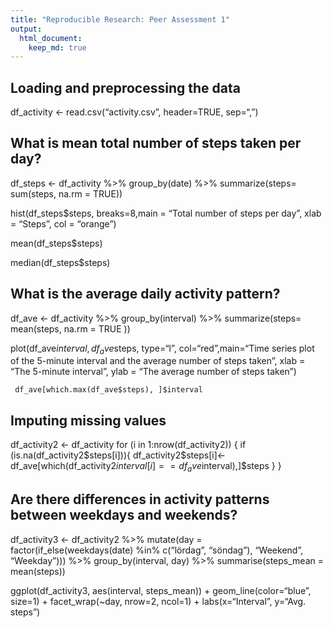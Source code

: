 ```yaml
---
title: "Reproducible Research: Peer Assessment 1"
output: 
  html_document:
    keep_md: true
---
```



## Loading and preprocessing the data

df_activity <- read.csv("activity.csv", header=TRUE, sep=",")

## What is mean total number of steps taken per day?

df_steps <- df_activity %>% 
        group_by(date) %>% 
        summarize(steps= sum(steps, na.rm = TRUE))

hist(df_steps$steps, breaks=8,main = "Total number of steps per day", xlab = "Steps", col = "orange")

mean(df_steps$steps)

median(df_steps$steps)

## What is the average daily activity pattern?

df_ave <- df_activity %>% 
        group_by(interval) %>% 
        summarize(steps= mean(steps, na.rm = TRUE ))

plot(df_ave$interval,df_ave$steps, 
     type="l", col="red",main="Time series plot of the 5-minute interval \n and the average number of steps taken", 
     xlab = "The 5-minute interval", ylab = "The average number of steps taken")
     
     df_ave[which.max(df_ave$steps), ]$interval

## Imputing missing values

df_activity2 <- df_activity
for (i in 1:nrow(df_activity2))
{
        if (is.na(df_activity2$steps[i])){
                df_activity2$steps[i]<-df_ave[which(df_activity2$interval[i] == df_ave$interval),]$steps
        }
}

## Are there differences in activity patterns between weekdays and weekends?

df_activity3 <- df_activity2 %>%
        mutate(day = factor(if_else(weekdays(date) %in% c("lördag", "söndag"),
                             "Weekend",
                             "Weekday"))) %>% 
        group_by(interval, day) %>% 
        summarise(steps_mean = mean(steps))


ggplot(df_activity3, aes(interval, steps_mean)) + 
        geom_line(color="blue", size=1) + facet_wrap(~day, nrow=2, ncol=1) +
        labs(x="Interval", y="Avg. steps") 

